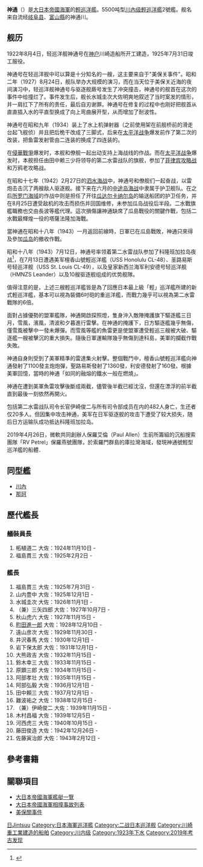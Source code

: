 {{軍艦模板
|名稱= {{lang|ja|神通}} [[File:Naval_Ensign_of_Japan.svg|30px]]<br />{{lang|ja|じんつう}}
|名稱2=
|圖片= [[File:Sendai_class_light_cruiser.jpg|250px]]
|照片說明=
|圖片2= 
|照片說明2= 
|艦種= [[輕巡洋艦|輕巡洋艦]]
|擁有國= [[File:Merchant_flag_of_Japan_(1870).svg|25px]][[大日本帝國|大日本帝國]]
|艦級= [[川內型輕巡洋艦|川內型輕巡洋艦]]
|製造= [[神戶|神戶]]{{link-ja|川崎造船所|川崎造船所}}
|動工= 1922年8月4日
|下水= 1923年12月8日
|服役= 1925年7月31日
|退役= 
|結局= 1943年7月13日遭擊沉
|除籍= 1943年9月1日
|基準= 5,195噸
|滿載= 5,595噸
|長度= 162.15米(竣工時)<br />162.46米(損傷修復後)
|闊度= 14.2米
|吃水= 4.8米
|極速= 35.3節
|鍋爐=
|引擎=
|出力= 90000匹
|續航= 14节/时5000海里
|乘員= 440人
|裝甲= 水線64mm<br />甲板29mm
|艦載機= 1架
|裝備= '''竣工時'''<br />50倍徑 14cm單裝砲7門<br />61cm連裝魚雷發射管4基8門<br />40倍徑 8cm單裝高角砲2門<br />2挺6.5mm單裝機槍<br />九三式機雷56枚<br />'''1941年12月'''<br />50倍徑 14cm單裝砲7門<br />九二式61cm四連裝魚雷發射管2基8門（氧氣魚雷16枚）<br />九六式25mm連裝機槍2基4門<br />保式13mm四連裝機槍1基4門<br />2挺7.7mm単裝機槍<br />1座吳式二號三型改一發射器<br />水上飛機1架
}}
'''神通'''（{{lang|ja|じんつう}}）是[[大日本帝國海軍|大日本帝國海軍]]的[[輕巡洋艦|輕巡洋艦]]。5500吨型[[川內级輕巡洋艦|川內级輕巡洋艦]]2號艦。舰名来自流经[[岐阜县|岐阜县]]、[[富山縣|富山縣]]的神通川。

==舰历==
1922年8月4日，轻巡洋舰神通号在[[神户市|神户]]川崎造船所开工建造，1925年7月31日竣工服役。

神通号在轻巡洋舰中可以算是十分知名的一艘，这主要来自于"美保关事件"。昭和二年（1927）8月24日，舰队举办大规模的演习，而在当天位于美保关近海的夜间演习中，轻巡洋舰神通号与驱逐舰蕨号发生了冲突撞击，神通号的舰首在这次的事件中给撞烂了。事件发生后，舰长水城圭次大佐明爽地叙述了当时案发的情形，并一肩扛下了所有的责任，最后自刃谢罪。神通号在修复的过程中也刚好把舰首从直直插入水的平直型换成了向上弯曲展开型，从而增加了耐波性。

神通号在昭和九年（1934）装上了水上机弹射器（之前使用架在前舰桥前的滑走台起飞舰侦）并且把后桅干改成了三脚式，后来在[[太平洋战争|太平洋战争]]爆发前作了第二次的改装，把鱼雷发射管由二连装的换成了四连装的。

在[[侵華戰爭|侵華戰爭]]爆发时，本舰和僚舰一起出动支持上海战线的作战。而在[[太平洋战争|太平洋战争]]爆发时，本舰担任由田中赖三少将领导的第二水雷战队的旗舰，参加了[[菲律賓戰役_(1941年–1942年)|菲律宾攻略战]]和万鸦老攻略战。

在昭和十七年（1942）2月27日的[[爪哇海战役|泗水海战]]中，神通号和僚舰们一起奋战，以雷炮击击沉了两艘敌人驱逐舰。接下来在六月的[[中途岛海战|中途岛海战]]中隶属于护卫舰队。在之后[[所罗门海|所罗门海域]]的作战中则是担任了开往[[瓜达尔卡纳尔岛|瓜达尔卡纳尔岛]]的输送船团的护卫任务，并在8月25日遭受敌机的攻击而损伤并回国维修，未参加瓜岛战役后半段。二水戰旗艦職務也交由長波等艦代理。這次損傷讓神通缺席了瓜島戰役的關鍵作戰，包括二水戰最輝煌一役的塔薩法隆加海戰。
        
當神通在昭和十八年（1943）一月返回前線時，日軍已在瓜島戰敗，神通只來得及參加[[瓜达尔卡纳尔岛|瓜岛]]的撤收作戰。

昭和十八年（1943）7月12日，神通号率领着第二水雷战队参加了科隆班加拉岛夜战<ref>{{Cite web |url=http://www.mdc.idv.tw/pwm/lcshintsu.htm |title=日本海軍 輕巡洋艦 神通號 |access-date=2015-04-19 |archive-date=2010-02-17 |archive-url=https://web.archive.org/web/20100217033106/http://www.mdc.idv.tw/pwm/lcshintsu.htm |dead-url=no }}</ref>，在7月13日遭遇美军檀香山號輕巡洋艦（USS Honolulu CL-48）、圣路易斯号轻巡洋舰（USS St. Louis CL-49），以及皇家新西兰海军利安德号轻巡洋舰（HMNZS Leander）以及10艘驱逐舰组成的优势舰隊。

值得注意的是，上述三艘輕巡洋艦皆是為了回應日本最上級「輕」巡洋艦所建的新式輕巡洋艦，基本可以視為裝備6吋砲的重巡洋艦，而戰力幾乎可以視為第二水雷戰隊的6倍。

面對占據優勢的盟軍艦隊，神通開啟探照燈，隻身沖入敵陣掩護旗下驅逐艦三日月，雪風，濱風，清波和夕暮進行雷擊。在神通的掩護下，日方驅逐艦幾乎無傷，僅雪風被擊中一發未爆彈。而雪風等艦的魚雷更是使盟軍遭受輕巡三艘被大破、驅逐艦一艘被擊沉的重大損失。隨後日軍運輸隊幾乎無傷到達科島，美軍的攔截作戰失敗。

神通自身則受到了美軍精準的雷達集火射擊。整個戰鬥中，檀香山號輕巡洋艦向神通發射了1100發主炮炮彈，聖路易斯發射了1360發，利安德發射了160發。根據美軍回憶，當時的神通「如同的融熔的鐵水一般在燃燒」。

神通在遭到美軍魚雷攻擊後斷成兩截，儘管後半截已經沈沒，但還在漂浮的前半截直到最後一刻依然再開火。

包括第二水雷战队司令长官伊崎俊二与所有司令部成员在内的482人身亡，生还者仅20多人。但因集中攻击神通，美军在日军驱逐舰的攻击下遭受了较大损失，随后日方运输队成功抵达科隆班加拉岛。

2019年4月26日，微軟共同創辦人保羅艾倫（Paul Allen）生前所籌組的沉船搜索團隊「RV Petrel」保羅燕號團隊，於索羅門群島的庫拉灣海域，發現神通號輕型巡洋艦的船體．

==同型艦==
* [[川內號輕巡洋艦|川內]]
* [[那珂號輕巡洋艦|那珂]]
==歷代艦長==

===艤裝員長===
#柘植道二 大佐：1924年11月10日 -
#福島貫三 大佐：1925年2月2日 -

===艦長===
#福島貫三 大佐：1925年7月31日 -
#山内豊中 大佐：1925年12月1日 -
#水城圭次 大佐：1926年11月1日 -
#（兼）三矢四郎 大佐：1927年10月7日 -
#秋山虎六 大佐：1927年11月15日 -
#[[町田進一郎|町田進一郎]] 大佐：1928年12月10日 -
#遠山彦次 大佐：1929年11月30日 -
#井沢春馬 大佐：1930年12月1日 -
#岩下保太郎 大佐：1931年12月1日 -
#大熊政吉 大佐：1932年11月15日 -
#鈴木幸三 大佐：1933年11月15日 -
#原顕三郎 大佐：1934年11月15日 -
#阿部孝壮 大佐：1935年11月15日 -
#阿部弘毅 大佐：1936月12月1日 -
#田中頼三 大佐：1937月12月1日 -
#難波祐之 大佐：1938年12月15日 -
#（兼）伊崎俊二 大佐：1939年11月15日 -
#木村昌福 大佐：1939年12月5日 -
#河西虎三 大佐：1940年10月15日 -
#藤田俊造 大佐：1942年12月26日 -
#佐藤寅治郎 大佐：1943年2月12日 -

== 參考書籍 ==

== 關聯項目 ==
* [[大日本帝國海軍艦艇一覽|大日本帝國海軍艦艇一覽]]
* [[大日本帝國海軍相撞事故列表|大日本帝國海軍相撞事故列表]]
* [[美保關事件|美保關事件]]


{{日本輕巡洋艦}}
{{DEFAULTSORT:Jintsuu}}
[[Category:輕巡洋艦|日Jintsuu]]
[[Category:日本海軍巡洋艦|Category:日本海軍巡洋艦]]
[[Category:二战日本巡洋舰|Category:二战日本巡洋舰]]
[[Category:川崎重工業建造的船舶|Category:川崎重工業建造的船舶]]
[[Category:川内级|Category:川内级]]
[[Category:1923年下水|Category:1923年下水]]
[[Category:2019年考古发现|Category:2019年考古发现]]